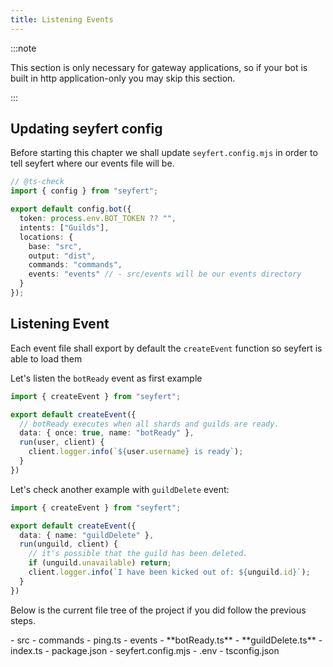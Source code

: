 ```yaml
---
title: Listening Events
---
```



:::note

This section is only necessary for gateway applications, so if your bot is built in http application-only you may skip this section.

:::

## Updating seyfert config

Before starting this chapter we shall update `seyfert.config.mjs` in order to tell seyfert where our events file will be.

```ts twoslash {11} title="seyfert.config.mjs" showLineNumbers
// @ts-check
import { config } from "seyfert";

export default config.bot({
  token: process.env.BOT_TOKEN ?? "",
  intents: ["Guilds"],
  locations: {
    base: "src",
    output: "dist",
    commands: "commands",
    events: "events" // - src/events will be our events directory
  }
});
```

## Listening Event

Each event file shall export by default the `createEvent` function so seyfert is able to load them

Let's listen the `botReady` event as first example

```ts twoslash title="src/events/botReady.ts" showLineNumbers
import { createEvent } from "seyfert";

export default createEvent({
  // botReady executes when all shards and guilds are ready.
  data: { once: true, name: "botReady" },
  run(user, client) {
    client.logger.info(`${user.username} is ready`);
  }
})
```


Let's check another example with `guildDelete` event:

```ts twoslash title="src/events/guildDelete.ts" showLineNumbers
import { createEvent } from "seyfert";

export default createEvent({
  data: { name: "guildDelete" },
  run(unguild, client) {
    // it's possible that the guild has been deleted.
    if (unguild.unavailable) return;
    client.logger.info(`I have been kicked out of: ${unguild.id}`);
  }
})
```

Below is the current file tree of the project if you did follow the previous steps.

<FileTree>
- src
	- commands
		- ping.ts
	- events
		- **botReady.ts**
		- **guildDelete.ts**
	- index.ts
- package.json
- seyfert.config.mjs
- .env
- tsconfig.json
</FileTree>